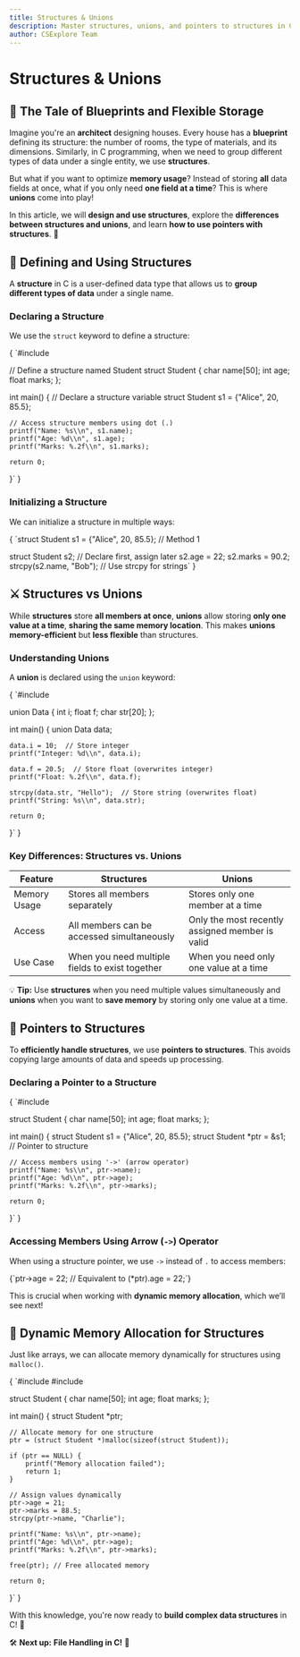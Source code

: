 ```yaml
---
title: Structures & Unions
description: Master structures, unions, and pointers to structures in C.
author: CSExplore Team
---
```


# Structures & Unions

## 📖 The Tale of Blueprints and Flexible Storage

Imagine you're an **architect** designing houses. Every house has a **blueprint** defining its structure: the number of rooms, the type of materials, and its dimensions. Similarly, in C programming, when we need to group different types of data under a single entity, we use **structures**.

But what if you want to optimize **memory usage**? Instead of storing **all** data fields at once, what if you only need **one field at a time**? This is where **unions** come into play!

In this article, we will **design and use structures**, explore the **differences between structures and unions**, and learn **how to use pointers with structures**. 🚀

## 🔹 Defining and Using Structures

A **structure** in C is a user-defined data type that allows us to **group different types of data** under a single name.

### **Declaring a Structure**

We use the `struct` keyword to define a structure:

<CodeBlock language="c">
{
`#include <stdio.h>

// Define a structure named Student
struct Student {
char name[50];
int age;
float marks;
};

int main() {
// Declare a structure variable
struct Student s1 = {"Alice", 20, 85.5};

    // Access structure members using dot (.)
    printf("Name: %s\\n", s1.name);
    printf("Age: %d\\n", s1.age);
    printf("Marks: %.2f\\n", s1.marks);

    return 0;

}`
}

</CodeBlock>

### **Initializing a Structure**

We can initialize a structure in multiple ways:

<CodeBlock language="c">
{
`struct Student s1 = {"Alice", 20, 85.5}; // Method 1

struct Student s2; // Declare first, assign later
s2.age = 22;
s2.marks = 90.2;
strcpy(s2.name, "Bob"); // Use strcpy for strings`
}

</CodeBlock>

## ⚔️ Structures vs Unions

While **structures** store **all members at once**, **unions** allow storing **only one value at a time**, **sharing the same memory location**. This makes **unions memory-efficient** but **less flexible** than structures.

### **Understanding Unions**

A **union** is declared using the `union` keyword:

<CodeBlock language="c">
{
`#include <stdio.h>

union Data {
int i;
float f;
char str[20];
};

int main() {
union Data data;

    data.i = 10;  // Store integer
    printf("Integer: %d\\n", data.i);

    data.f = 20.5;  // Store float (overwrites integer)
    printf("Float: %.2f\\n", data.f);

    strcpy(data.str, "Hello");  // Store string (overwrites float)
    printf("String: %s\\n", data.str);

    return 0;

}`
}

</CodeBlock>

### **Key Differences: Structures vs. Unions**

| Feature      | Structures                                      | Unions                                          |
| ------------ | ----------------------------------------------- | ----------------------------------------------- |
| Memory Usage | Stores all members separately                   | Stores only one member at a time                |
| Access       | All members can be accessed simultaneously      | Only the most recently assigned member is valid |
| Use Case     | When you need multiple fields to exist together | When you need only one value at a time          |

💡 **Tip:** Use **structures** when you need multiple values simultaneously and **unions** when you want to **save memory** by storing only one value at a time.

## 🎯 Pointers to Structures

To **efficiently handle structures**, we use **pointers to structures**. This avoids copying large amounts of data and speeds up processing.

### **Declaring a Pointer to a Structure**

<CodeBlock language="c">
{
`#include <stdio.h>

struct Student {
char name[50];
int age;
float marks;
};

int main() {
struct Student s1 = {"Alice", 20, 85.5};
struct Student \*ptr = &s1; // Pointer to structure

    // Access members using '->' (arrow operator)
    printf("Name: %s\\n", ptr->name);
    printf("Age: %d\\n", ptr->age);
    printf("Marks: %.2f\\n", ptr->marks);

    return 0;

}`
}

</CodeBlock>

### **Accessing Members Using Arrow (`->`) Operator**

When using a structure pointer, we use `->` instead of `.` to access members:

<CodeBlock language="c">
  {`ptr->age = 22;  // Equivalent to (*ptr).age = 22;`}
</CodeBlock>

This is crucial when working with **dynamic memory allocation**, which we’ll see next!

## 🚀 Dynamic Memory Allocation for Structures

Just like arrays, we can allocate memory dynamically for structures using `malloc()`.

<CodeBlock language="c">
{
`#include <stdio.h>
#include <stdlib.h>

struct Student {
char name[50];
int age;
float marks;
};

int main() {
struct Student \*ptr;

    // Allocate memory for one structure
    ptr = (struct Student *)malloc(sizeof(struct Student));

    if (ptr == NULL) {
        printf("Memory allocation failed");
        return 1;
    }

    // Assign values dynamically
    ptr->age = 21;
    ptr->marks = 88.5;
    strcpy(ptr->name, "Charlie");

    printf("Name: %s\\n", ptr->name);
    printf("Age: %d\\n", ptr->age);
    printf("Marks: %.2f\\n", ptr->marks);

    free(ptr); // Free allocated memory

    return 0;

}`
}

</CodeBlock>

With this knowledge, you're now ready to **build complex data structures** in C! 🚀

🛠️ **Next up:** **File Handling in C!** 📂
